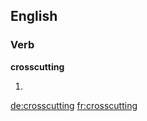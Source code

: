 ==English==

===Verb===
'''crosscutting'''

# {{third-person singular of|crosscut}}

[[de:crosscutting]]
[[fr:crosscutting]]